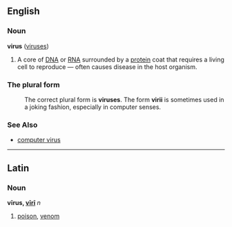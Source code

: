 ==English==
===Noun===
'''virus''' ([[viruses]])

#A core of [[DNA]] or [[RNA]] surrounded by a [[protein]] coat that requires a living cell to reproduce &mdash; often causes disease in the host organism.

===The plural form===
:The correct plural form is '''viruses'''. The form '''virii''' is sometimes used in a joking fashion, especially in computer senses.

===See Also===
*[[computer virus]]

----

==Latin==
===Noun===
'''vīrus, [[Wiktionary Appendix:Latin second declension|vīrī]]''' ''n''

#[[poison]], [[venom]]